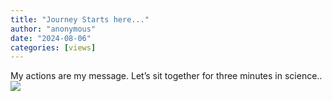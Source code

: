 ```yaml
---
title: "Journey Starts here..."
author: "anonymous"
date: "2024-08-06"
categories: [views]
---
```


My actions are my message. Let's sit together for three minutes in science..
![](thumbnail.jpg)

